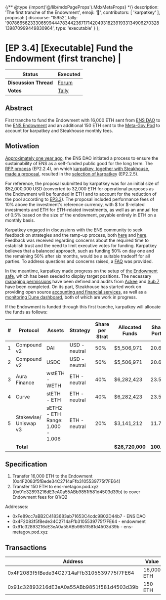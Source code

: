 {/** @type {import('@/lib/mdxPageProps').MdxMetaProps} */}
    description: 'The first tranche of the Endowment',
    emoji: '📖',
    contributors: [
        'karpatkey'
    ],
    proposal: {
        discourse: '15952',
        tally: '90786656233306599444783442367171420493182391933134906270328139870999449830964',
        type: 'executable'
    }
};

# [EP 3.4] [Executable] Fund the Endowment (first tranche)                                                                                                      |

| **Status**            | Executed                                                                                                                    |
| --------------------- | ------------------------------------------------------------------------------------------------------------------------- |
| **Discussion Thread** | [Forum](https://discuss.ens.domains/t/15952)                                                                                |
| **Votes**             | [Tally](https://www.tally.xyz/gov/ens/proposal/90786656233306599444783442367171420493182391933134906270328139870999449830964)   |

## Abstract

First tranche to fund the Endowment with 16,000 ETH sent from [ENS DAO](https://etherscan.io/address/0xfe89cc7abb2c4183683ab71653c4cdc9b02d44b7) to the [ENS Endowment](https://etherscan.io/address/0x4F2083f5fBede34C2714aFfb3105539775f7FE64) and an additional 150 ETH sent to the [Meta-Gov Pod](https://etherscan.io/address/0x91c32893216dE3eA0a55ABb9851f581d4503d39b) to account for karpatkey and Steakhouse monthly fees.

## Motivation

[Approximately one year ago](https://discuss.ens.domains/t/an-ens-endaoment/11756), the ENS DAO initiated a process to ensure the sustainability of ENS as a self-funded public good for the long term. The [RFP process](https://discuss.ens.domains/t/ep2-2-4-social-rfp-ens-endowment/14069) (EP2.2.4), on which [karpatkey, together with Steakhouse, made a proposal](https://discuss.ens.domains/t/updated-endaoment-proposal-karpatkey-steakhouse-financial/14799), resulted in the [selection of karpatkey](https://discuss.ens.domains/t/social-ep2-2-5-selection-of-an-ens-endowment-fund-manager/15188) (EP2.2.5).

For reference, the proposal submitted by karpatkey was for an initial size of \$52,000,000 USD (converted to 32,000 ETH for operational purposes as the Endowment will be founded in ETH and to account for the reduction of the pool according to [EP3.3](https://discuss.ens.domains/t/ep3-3-executable-sell-eth-into-usdc/15906)). The proposal included performance fees of 10% above the investment's reference currency, with $ for $-related investments and ETH for ETH-related investments, as well as an annual fee of 0.5% based on the size of the endowment, payable entirely in ETH on a monthly basis.

Karpatkey engaged in discussions with the ENS community to seek feedback on strategies and the ramp-up process, both [here](https://discuss.ens.domains/t/social-endowment-initial-conditions-required-steps/15684) and [here](https://discuss.ens.domains/t/endowment-initiation/15952). Feedback was received regarding concerns about the required time to establish trust and the need to limit executive votes for funding. Karpatkey believes that a balanced approach, such as funding 50% on day one and the remaining 50% after six months, would be a suitable tradeoff for all parties. To address questions and concerns raised, a [FAQ](https://discuss.ens.domains/t/endowment-frequently-asked-questions-faq/16228) was provided.

In the meantime, karpatkey made progress on the setup of [the Endowment safe](https://etherscan.io/address/0x4F2083f5fBede34C2714aFfb3105539775f7FE64), which has been seeded to display target positions. The necessary [managing permissions](https://docs.google.com/document/d/11xrliJIveXO6C6twYOrnGJ5QUW0Apr1LCcDY8hOfpuo/edit) have been defined and audits from [Ackee](https://github.com/gnosis/zodiac-modifier-roles/blob/main/packages/evm/docs/ZodiacModifierRolesJanuary2023abch.pdf) and [Sub 7](https://github.com/gnosis/zodiac-modifier-roles/blob/main/packages/evm/docs/ZodiacModifierRolesJanuary2023sub7.pdf) have been completed. On its part, Steakhouse has started work on providing open source [accounting and financial services](https://docs.google.com/document/d/1xS4nXx1G0QCjFS-VdG5yVmVoMa5t1q9_dFZ9N4wGSJ8/edit?usp=sharing), as well as a [monitoring Dune dashboard](https://dune.com/steakhouse/ens-steakhouse), both of which are work in progress.

If the Endowment is funded through this first tranche, karpatkey will allocate the funds as follows:

| #   | Protocol              | Assets                           | Strategy      | Share per Strat | Allocated Funds | Share of Portfolio | Proj. APR | Proj. Rev      | Pool TVL <br />(MM) |
| --- | --------------------- | -------------------------------- | ------------- | --------------- | --------------- | ------------------ | --------- | -------------- | ------------------- |
| 1   | Compound v2           | DAI                              | USD - neutral | 50%             | $5,506,971      | 20.61%             | 2.21%     | $121,704       | $560                |
| 2   | Compound v2           | USDC                             | USD - neutral | 50%             | $5,506,971      | 20.61%             | 2.16%     | $118,951       | $637                |
| 3   | Aura Finance          | wstETH - WETH                    | ETH - neutral | 40%             | $6,282,423      | 23.51%             | 10.38%    | $652,116       | $208                |
| 4   | Curve                 | stETH - ETH                      | ETH - neutral | 40%             | $6,282,423      | 23.51%             | 5.38%     | $337,994       | $1,653              |
| 5   | Stakewise/ Uniswap v3 | sETH2 - ETH Range: 1.000 - 1.006 | ETH - neutral | 20%             | $3,141,212      | 11.76%             | 12.77%    | $401,133       | $65                 |
|     | **Total**             |                                  |               |                 | **$26,720,000** | **100.00%**        | **6.11%** | **$1,631,897** |                     |

## Specification

1.  Transfer 16,000 ETH to the Endowment (0x4F2083f5fBede34C2714aFfb3105539775f7FE64)
2.  Transfer 150 ETH to ens-metagov.pod.xyz (0x91c32893216dE3eA0a55ABb9851f581d4503d39b) to cover Endowment fees for Q1/Q2

Addresses:

-   0xFe89cc7aBB2C4183683ab71653C4cdc9B02D44b7 - ENS DAO
-   0x4F2083f5fBede34C2714aFfb3105539775f7FE64 - endowment
-   0x91c32893216dE3eA0a55ABb9851f581d4503d39b - ens-metagov.pod.xyz

## Transactions

| Address                                    | Value      | Function | Argument | Value |
| ------------------------------------------ | ---------- | -------- | -------- | ----- |
| 0x4F2083f5fBede34C2714aFfb3105539775f7FE64 | 16,000 ETH |
| 0x91c32893216dE3eA0a55ABb9851f581d4503d39b | 150 ETH    |
